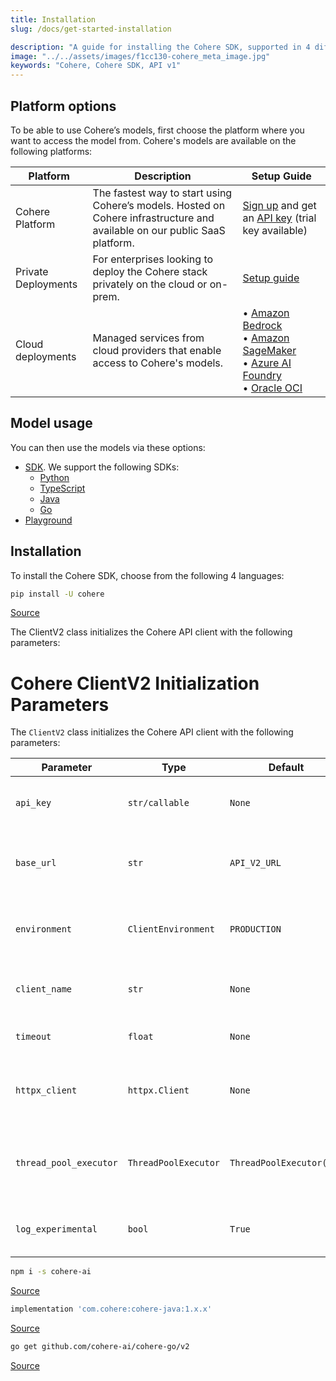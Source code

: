 ```yaml
---
title: Installation
slug: /docs/get-started-installation

description: "A guide for installing the Cohere SDK, supported in 4 different languages – Python, TypeScript, Java, and Go."
image: "../../assets/images/f1cc130-cohere_meta_image.jpg"  
keywords: "Cohere, Cohere SDK, API v1"
---
```


## Platform options

To be able to use Cohere’s models, first choose the platform where you want to access the model from. Cohere's models are available on the following platforms:

| Platform        | Description                                                                 | Setup Guide                                                                 |
|-----------------|-----------------------------------------------------------------------------|----------------------------------------------------------------------------|
| Cohere Platform | The fastest way to start using Cohere’s models. Hosted on Cohere infrastructure and available on our public SaaS platform. | [Sign up](https://dashboard.cohere.com/welcome/register) and get an [API key](https://dashboard.cohere.com/api-keys) (trial key available) |
| Private Deployments | For enterprises looking to deploy the Cohere stack privately on the cloud or on-prem. | [Setup guide](https://docs.cohere.com/docs/single-container-on-private-clouds) |
| Cloud deployments | Managed services from cloud providers that enable access to Cohere's models. | • [Amazon Bedrock](https://docs.cohere.com/docs/amazon-bedrock#prerequisites)<br/>• [Amazon SageMaker](https://docs.cohere.com/docs/amazon-sagemaker-setup-guide#prerequisites)<br/>• [Azure AI Foundry](https://docs.cohere.com/docs/cohere-on-microsoft-azure#prerequisites)<br/>• [Oracle OCI](https://docs.cohere.com/docs/oracle-cloud-infrastructure-oci) |
## Model usage

You can then use the models via these options:

- [SDK](https://docs.cohere.com/v1/reference/about#sdks). We support the following SDKs:
    - [Python](https://github.com/cohere-ai/cohere-python)
    - [TypeScript](https://github.com/cohere-ai/cohere-typescript)
    - [Java](https://github.com/cohere-ai/cohere-java)
    - [Go](https://github.com/cohere-ai/cohere-go)
- [Playground](https://docs.cohere.com/v1/docs/playground-overview)


## Installation

To install the Cohere SDK, choose from the following 4 languages:

<Tabs>
<Tab title="Python">

```bash
pip install -U cohere
```
[Source](https://github.com/cohere-ai/cohere-python)

The ClientV2 class initializes the Cohere API client with the following parameters:

# Cohere ClientV2 Initialization Parameters

The `ClientV2` class initializes the Cohere API client with the following parameters:


| Parameter                  | Type                                      | Default                                  | Description                                                                 |
|----------------------------|-------------------------------------------|------------------------------------------|-----------------------------------------------------------------------------|
| `api_key`                  | `str/callable`                            | `None`                                   | API key for authenticating requests to the Cohere V2 API.                   |
| `base_url`                 | `str`                                     | `API_V2_URL`                          | Base URL for the Cohere V2 API. Defaults to the environment variable.       |
| `environment`              | `ClientEnvironment`                       | `PRODUCTION`                             | Specifies the API environment (e.g., production, staging).                 |
| `client_name`              | `str`                                     | `None`                                   | Optional name for the client instance, useful for logging.                 |
| `timeout`                  | `float`                                   | `None`                                   | Timeout in seconds for API requests.                                       |
| `httpx_client`             | `httpx.Client`                            | `None`                                   | Optional pre-configured `httpx.Client` for making HTTP requests.           |
| `thread_pool_executor`     | `ThreadPoolExecutor`                      | `ThreadPoolExecutor(64)`                | Thread pool executor for concurrent operations, with 64 threads by default.|
| `log_experimental`         | `bool`                                    | `True`                                   | Enables/disables warnings for experimental features.                       |
</Tab>

<Tab title="TypeScript">

```bash
npm i -s cohere-ai
```
[Source](https://github.com/cohere-ai/cohere-typescript)

</Tab>

<Tab title="Java">

```gradle
implementation 'com.cohere:cohere-java:1.x.x'
```
[Source](https://github.com/cohere-ai/cohere-java)

</Tab>

<Tab title="Go">

```bash
go get github.com/cohere-ai/cohere-go/v2
```

[Source](https://github.com/cohere-ai/cohere-go)

</Tab>
</Tabs>
